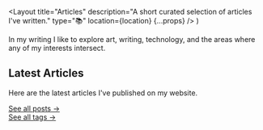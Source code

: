   <Layout
    title="Articles"
    description="A short curated selection of articles I've written."
    type="📚"
    location={location}
    {...props}
  />
)

In my writing I like to explore art, writing, technology, and the areas where any of my interests intersect.

## Latest Articles

Here are the latest articles I've published on my website.

<LatestArticle />

[See all posts &rarr;](/articles/all)  
[See all tags &rarr;](/articles/tags)
